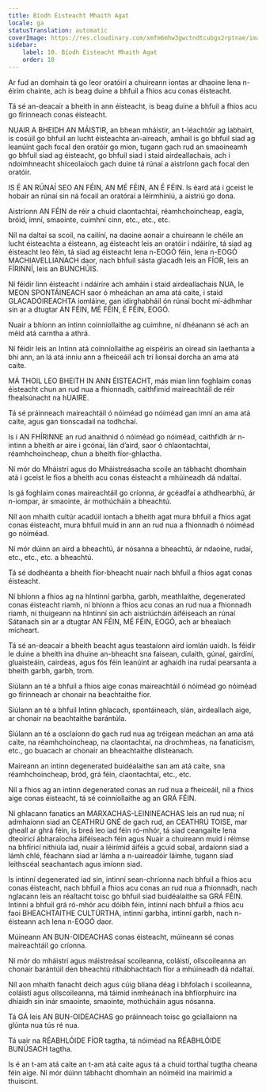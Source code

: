 ```yaml
---
title: Bíodh Éisteacht Mhaith Agat
locale: ga
statusTranslation: automatic
coverImage: https://res.cloudinary.com/xmfm6mhw3gwctndtcubgx2rptnae/image/upload/v1740337243/small_cover_educacion_fundamental_a051170f1c.webp
sidebar:
    label: 10. Bíodh Éisteacht Mhaith Agat
    order: 10
---
```

Ar fud an domhain tá go leor oratóirí a chuireann iontas ar dhaoine lena n-éirim chainte, ach is beag duine a bhfuil a fhios acu conas éisteacht.

Tá sé an-deacair a bheith in ann éisteacht, is beag duine a bhfuil a fhios acu go fírinneach conas éisteacht.

NUAIR A BHEIDH AN MÁISTIR, an bhean mháistir, an t-léachtóir ag labhairt, is cosúil go bhfuil an lucht éisteachta an-aireach, amhail is go bhfuil siad ag leanúint gach focal den oratóir go mion, tugann gach rud an smaoineamh go bhfuil siad ag éisteacht, go bhfuil siad i staid airdeallachais, ach i ndoimhneacht shíceolaíoch gach duine tá rúnaí a aistríonn gach focal den oratóir.

IS É AN RÚNAÍ SEO AN FÉIN, AN MÉ FÉIN, AN É FÉIN. Is éard atá i gceist le hobair an rúnaí sin ná focail an oratóraí a léirmhíniú, a aistriú go dona.

Aistríonn AN FÉIN de réir a chuid claontachtaí, réamhchoincheap, eagla, bróid, imní, smaointe, cuimhní cinn, etc., etc., etc.

Níl na daltaí sa scoil, na cailíní, na daoine aonair a chuireann le chéile an lucht éisteachta a éisteann, ag éisteacht leis an oratóir i ndáiríre, tá siad ag éisteacht leo féin, tá siad ag éisteacht lena n-EOGÓ féin, lena n-EOGÓ MACHIAVELLIANACH daor, nach bhfuil sásta glacadh leis an FÍOR, leis an FÍRINNÍ, leis an BUNCHÚIS.

Ní féidir linn éisteacht i ndáiríre ach amháin i staid airdeallachais NUA, le MEON SPONTÁINEACH saor ó mheáchan an ama atá caite, i staid GLACADÓIREACHTA iomláine, gan idirghabháil ón rúnaí bocht mí-ádhmhar sin ar a dtugtar AN FÉIN, MÉ FÉIN, É FÉIN, EOGÓ.

Nuair a bhíonn an intinn coinníollaithe ag cuimhne, ní dhéanann sé ach an méid atá carntha a athrá.

Ní féidir leis an Intinn atá coinníollaithe ag eispéiris an oiread sin laethanta a bhí ann, an lá atá inniu ann a fheiceáil ach trí lionsaí dorcha an ama atá caite.

MÁ THOIL LEO BHEITH IN ANN ÉISTEACHT, más mian linn foghlaim conas éisteacht chun an rud nua a fhionnadh, caithfimid maireachtáil de réir fhealsúnacht na hUAIRE.

Tá sé práinneach maireachtáil ó nóiméad go nóiméad gan imní an ama atá caite, agus gan tionscadail na todhchaí.

Is í AN FHÍRINNE an rud anaithnid ó nóiméad go nóiméad, caithfidh ár n-intinn a bheith ar aire i gcónaí, lán d’aird, saor ó chlaontachtaí, réamhchoincheap, chun a bheith fíor-ghlactha.

Ní mór do Mháistrí agus do Mháistreásacha scoile an tábhacht dhomhain atá i gceist le fios a bheith acu conas éisteacht a mhúineadh dá ndaltaí.

Is gá foghlaim conas maireachtáil go críonna, ár gcéadfaí a athdhearbhú, ár n-iompar, ár smaointe, ár mothúcháin a bheachtú.

Níl aon mhaith cultúr acadúil iontach a bheith agat mura bhfuil a fhios agat conas éisteacht, mura bhfuil muid in ann an rud nua a fhionnadh ó nóiméad go nóiméad.

Ní mór dúinn an aird a bheachtú, ár nósanna a bheachtú, ár ndaoine, rudaí, etc., etc., etc. a bheachtú.

Tá sé dodhéanta a bheith fíor-bheacht nuair nach bhfuil a fhios agat conas éisteacht.

Ní bhíonn a fhios ag na hIntinní garbha, garbh, meathlaithe, degenerated conas éisteacht riamh, ní bhíonn a fhios acu conas an rud nua a fhionnadh riamh, ní thuigeann na hIntinní sin ach aistriúcháin áiféiseach an rúnaí Sátanach sin ar a dtugtar AN FÉIN, MÉ FÉIN, EOGÓ, ach ar bhealach mícheart.

Tá sé an-deacair a bheith beacht agus teastaíonn aird iomlán uaidh. Is féidir le duine a bheith ina dhuine an-bheacht sna faisean, culaith, gúnaí, gairdíní, gluaisteáin, cairdeas, agus fós féin leanúint ar aghaidh ina rudaí pearsanta a bheith garbh, garbh, trom.

Siúlann an té a bhfuil a fhios aige conas maireachtáil ó nóiméad go nóiméad go fírinneach ar chonair na beachtaithe fíor.

Siúlann an té a bhfuil Intinn ghlacach, spontáineach, slán, airdeallach aige, ar chonair na beachtaithe barántúla.

Siúlann an té a osclaíonn do gach rud nua ag tréigean meáchan an ama atá caite, na réamhchoincheap, na claontachtaí, na drochmheas, na fanaticism, etc., go buacach ar chonair an bheachtaithe dlisteanach.

Maireann an intinn degenerated buidéalaithe san am atá caite, sna réamhchoincheap, bród, grá féin, claontachtaí, etc., etc.

Níl a fhios ag an intinn degenerated conas an rud nua a fheiceáil, níl a fhios aige conas éisteacht, tá sé coinníollaithe ag an GRÁ FÉIN.

Ní ghlacann fanatics an MARXACHAS-LEININEACHAS leis an rud nua; ní admhaíonn siad an CEATHRÚ GNÉ de gach rud, an CEATHRÚ TOISE, mar gheall ar ghrá féin, is breá leo iad féin ró-mhór, tá siad ceangailte lena dteoiricí ábharaíocha áiféiseach féin agus Nuair a chuireann muid i réimse na bhfíricí nithiúla iad, nuair a léirímid áiféis a gcuid sobal, ardaíonn siad a lámh chlé, féachann siad ar lámha a n-uaireadóir láimhe, tugann siad leithscéal seachantach agus imíonn siad.

Is intinní degenerated iad sin, intinní sean-chríonna nach bhfuil a fhios acu conas éisteacht, nach bhfuil a fhios acu conas an rud nua a fhionnadh, nach nglacann leis an réaltacht toisc go bhfuil siad buidéalaithe sa GRÁ FÉIN. Intinní a bhfuil grá ró-mhór acu dóibh féin, intinní nach bhfuil a fhios acu faoi BHEACHTAITHE CULTÚRTHA, intinní garbha, intinní garbh, nach n-éisteann ach lena n-EOGÓ daor.

Múineann AN BUN-OIDEACHAS conas éisteacht, múineann sé conas maireachtáil go críonna.

Ní mór do mháistrí agus máistreásaí scoileanna, coláistí, ollscoileanna an chonair barántúil den bheachtú ríthábhachtach fíor a mhúineadh dá ndaltaí.

Níl aon mhaith fanacht deich agus cúig bliana déag i bhfolach i scoileanna, coláistí agus ollscoileanna, má táimid inmheánach ina bhfíorphuirc ina dhiaidh sin inár smaointe, smaointe, mothúcháin agus nósanna.

Tá GÁ leis AN BUN-OIDEACHAS go práinneach toisc go gciallaíonn na glúnta nua tús ré nua.

Tá uair na RÉABHLÓIDE FÍOR tagtha, tá nóiméad na RÉABHLÓIDE BUNÚSACH tagtha.

Is é an t-am atá caite an t-am atá caite agus tá a chuid torthaí tugtha cheana féin aige. Ní mór dúinn tábhacht dhomhain an nóiméid ina mairimid a thuiscint.

